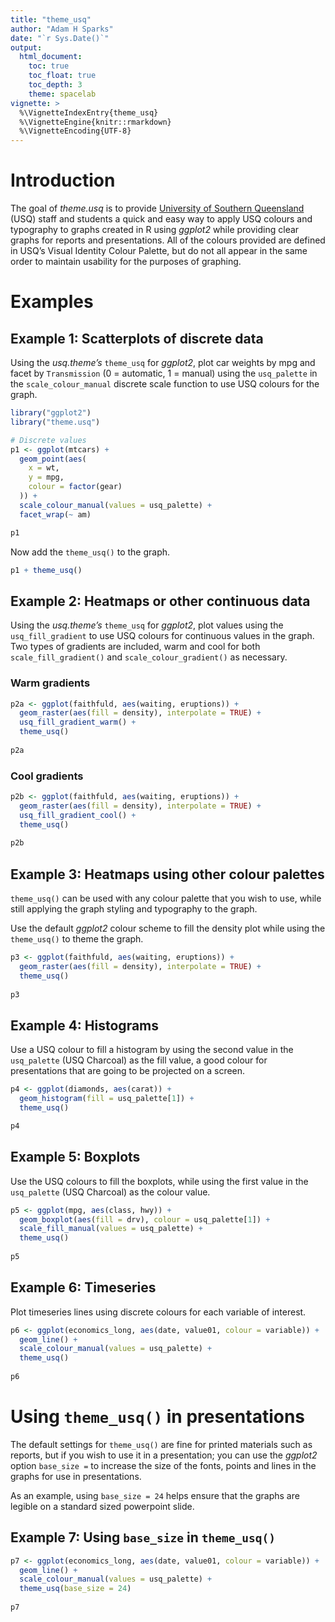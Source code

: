```yaml
---
title: "theme_usq"
author: "Adam H Sparks"
date: "`r Sys.Date()`"
output:
  html_document:
    toc: true
    toc_float: true
    toc_depth: 3
    theme: spacelab
vignette: >
  %\VignetteIndexEntry{theme_usq}
  %\VignetteEngine{knitr::rmarkdown}
  %\VignetteEncoding{UTF-8}
---
```


# Introduction

The goal of _theme.usq_ is to provide
[University of Southern Queensland](https://usq.edu.au) (USQ) staff and students
a quick and easy way to apply USQ colours and typography to graphs created in R
using _ggplot2_ while providing clear graphs for reports and presentations. All
of the colours provided are defined in USQ's Visual Identity Colour Palette, but
do not all appear in the same order to maintain usability for the purposes of
graphing.

# Examples

## Example 1: Scatterplots of discrete data

Using the _usq.theme's_ `theme_usq` for _ggplot2_, plot car weights by
mpg and facet by `Transmission` (0 = automatic, 1 = manual) using the
`usq_palette` in the `scale_colour_manual` discrete scale function to use
USQ colours for the graph.

```r
library("ggplot2")
library("theme.usq")

# Discrete values
p1 <- ggplot(mtcars) +
  geom_point(aes(
    x = wt,
    y = mpg,
    colour = factor(gear)
  )) +
  scale_colour_manual(values = usq_palette) +
  facet_wrap(~ am)

p1
```

Now add the `theme_usq()` to the graph.

```r
p1 + theme_usq()
```

## Example 2: Heatmaps or other continuous data

Using the _usq.theme's_ `theme_usq` for _ggplot2_, plot values using the
`usq_fill_gradient` to use USQ colours for continuous values in the graph. Two
types of gradients are included, warm and cool for both `scale_fill_gradient()`
and `scale_colour_gradient()` as necessary.

### Warm gradients

```r
p2a <- ggplot(faithfuld, aes(waiting, eruptions)) +
  geom_raster(aes(fill = density), interpolate = TRUE) +
  usq_fill_gradient_warm() +
  theme_usq()
  
p2a
```

### Cool gradients

```r
p2b <- ggplot(faithfuld, aes(waiting, eruptions)) +
  geom_raster(aes(fill = density), interpolate = TRUE) +
  usq_fill_gradient_cool() +
  theme_usq()
  
p2b
```

## Example 3: Heatmaps using other colour palettes

`theme_usq()` can be used with any colour palette that you wish to use, while
still applying the graph styling and typography to the graph.

Use the default _ggplot2_ colour scheme to fill the density plot while using
the `theme_usq()` to theme the graph.

```r
p3 <- ggplot(faithfuld, aes(waiting, eruptions)) +
  geom_raster(aes(fill = density), interpolate = TRUE) +
  theme_usq()
  
p3
```

## Example 4: Histograms

Use a USQ colour to fill a histogram by using the second value in the
`usq_palette` (USQ Charcoal) as the fill value, a good colour for presentations
that are going to be projected on a screen.

```r
p4 <- ggplot(diamonds, aes(carat)) +
  geom_histogram(fill = usq_palette[1]) +
  theme_usq()

p4
```

## Example 5: Boxplots

Use the USQ colours to fill the boxplots, while using the first value in the
`usq_palette` (USQ Charcoal) as the colour value.

```r
p5 <- ggplot(mpg, aes(class, hwy)) +
  geom_boxplot(aes(fill = drv), colour = usq_palette[1]) +
  scale_fill_manual(values = usq_palette) +
  theme_usq()
  
p5
```

## Example 6: Timeseries

Plot timeseries lines using discrete colours for each variable of interest.

```r
p6 <- ggplot(economics_long, aes(date, value01, colour = variable)) +
  geom_line() +
  scale_colour_manual(values = usq_palette) +
  theme_usq()
  
p6
```

# Using `theme_usq()` in presentations

The default settings for `theme_usq()` are fine for printed materials such as
reports, but if you wish to use it in a presentation; you can use the _ggplot2_
option `base_size = ` to increase the size of the fonts, points and lines in the
graphs for use in presentations.

As an example, using `base_size = 24` helps ensure that the graphs are legible
on a standard sized powerpoint slide.

## Example 7: Using `base_size` in `theme_usq()`

```r
p7 <- ggplot(economics_long, aes(date, value01, colour = variable)) +
  geom_line() +
  scale_colour_manual(values = usq_palette) +
  theme_usq(base_size = 24)
  
p7
```

